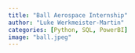 ```yaml
---
title: "Ball Aerospace Internship"
author: "Luke Werkmeister-Martin"
categories: [Python, SQL, PowerBI]
image: "ball.jpeg"
---
```


